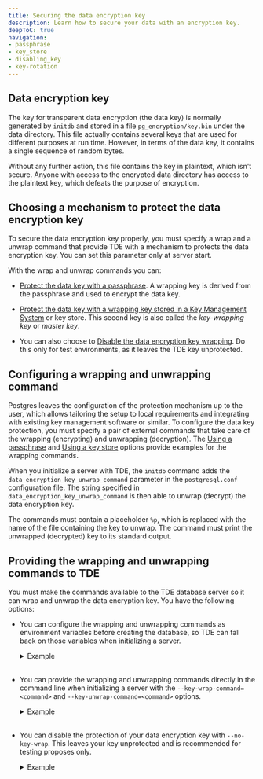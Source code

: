 ```yaml
---
title: Securing the data encryption key
description: Learn how to secure your data with an encryption key.
deepToC: true
navigation: 
- passphrase
- key_store
- disabling_key
- key-rotation
---
```


## Data encryption key

The key for transparent data encryption (the data key) is normally generated by `initdb` and stored in a file `pg_encryption/key.bin` under the data directory. This file actually contains several keys that are used for different purposes at run time. However, in terms of the data key, it contains a single sequence of random bytes.

Without any further action, this file contains the key in plaintext, which isn't secure. Anyone with access to the encrypted data directory has access to the plaintext key, which defeats the purpose of encryption.

## Choosing a mechanism to protect the data encryption key

To secure the data encryption key properly, you must specify a wrap and a unwrap command that provide TDE with a mechanism to protects the data encryption key. You can set this parameter only at server start.

With the wrap and unwrap commands you can:

- [Protect the data key with a passphrase](passphrase). A wrapping key is derived from the passphrase and used to encrypt the data key.

- [Protect the data key with a wrapping key stored in a Key Management System](key_store) or key store. This second key is also called the *key-wrapping key* or *master key*.

- You can also choose to [Disable the data encryption key wrapping](disabling_key). Do this only for test environments, as it leaves the TDE key unprotected.

## Configuring a wrapping and unwrapping command

Postgres leaves the configuration of the protection mechanism up to the user, which allows tailoring the setup to local requirements and integrating with existing key management software or similar. To configure the data key protection, you must specify a pair of external commands that take care of the wrapping (encrypting) and unwrapping (decryption). The [Using a passphrase](passphrase) and [Using a key store](key_store) options provide examples for the wrapping commands.

When you initialize a server with TDE, the `initdb` command adds the `data_encryption_key_unwrap_command` parameter in the `postgresql.conf` configuration file. The string specified in `data_encryption_key_unwrap_command` is then able to unwrap (decrypt) the data encryption key.

The commands must contain a placeholder `%p`, which is replaced with the name of the file containing the key to unwrap. The command must print the unwrapped (decrypted) key to its standard output.

## Providing the wrapping and unwrapping commands to TDE

You must make the commands available to the TDE database server so it can wrap and unwrap the data encryption key. You have the following options:

- You can configure the wrapping and unwrapping commands as environment variables before creating the database, so TDE can fall back on those variables when initializing a server.

  <details><summary>Example</summary>
  
  ```shell
  PGDATAKEYWRAPCMD='openssl enc -e -aes128-wrap -pbkdf2 -out "%p"'
  PGDATAKEYUNWRAPCMD='openssl enc -d -aes128-wrap -pbkdf2 -in "%p"'
  export PGDATAKEYWRAPCMD PGDATAKEYUNWRAPCMD
  #After these variables are set, you can initialize the server:
  initdb --data-encryption -D /var/lib/edb/as16/data
  ```

  </details>
  <br/>

- You can provide the wrapping and unwrapping commands directly in the command line when initializing a server with the `--key-wrap-command=<command>` and `--key-unwrap-command=<command>` options.

  <details><summary>Example</summary>
  
  ```shell
  initdb --data-encryption -D /var/lib/edb/as16/data --key-wrap-command='openssl enc -e -aes128-wrap -pbkdf2 -out "%p"' --key-unwrap-command='openssl enc -d -aes128-wrap -pbkdf2 -in "%p"'
  ```

  </details>
  <br/>

- You can disable the protection of your data encryption key with `--no-key-wrap`. This leaves your key unprotected and is recommended for testing proposes only.

  <details><summary>Example</summary>
  
  ```shell
  initdb --data-encryption -D /var/lib/edb/as16/data --no-key-wrap
  ```

  </details>
  <br/>



